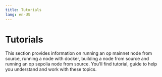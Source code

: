 ```yaml
---
title: Tutorials
lang: en-US
---
```



# Tutorials

This section provides information on running an op mainnet node from source, running a node with docker, building a node from source and running an op sepolia node from source. You'll find tutorial, guide to help you understand and work with these topics.

<Cards>
  <Card title="Running an op mainnet node from source" href="/builders/node-operators/tutorials/mainnet" />
  <Card title="Running a node with docker" href="/builders/node-operators/tutorials/node-from-docker" />
  <Card title="Building a node from source" href="/builders/node-operators/tutorials/node-from-source" />
  <Card title="Running an op sepolia node from source" href="/builders/node-operators/tutorials/testnet" />
</Cards>